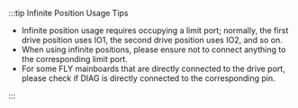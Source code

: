 :::tip Infinite Position Usage Tips

* Infinite position usage requires occupying a limit port; normally, the first drive position uses IO1, the second drive position uses IO2, and so on.
* When using infinite positions, please ensure not to connect anything to the corresponding limit port.
* For some FLY mainboards that are directly connected to the drive port, please check if DIAG is directly connected to the corresponding pin.

:::
